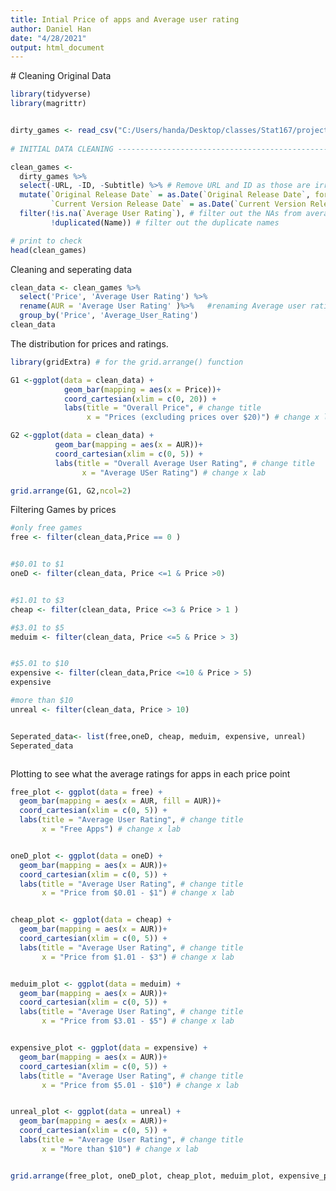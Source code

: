 ---
title: Intial Price of apps and Average user rating
author: Daniel Han
date: "4/28/2021"
output: html_document
---
  
  
  # Cleaning Original Data
```{r}


library(tidyverse)
library(magrittr)


dirty_games <- read_csv("C:/Users/handa/Desktop/classes/Stat167/project/Project file/appstore_games.csv")
  
# INITIAL DATA CLEANING ---------------------------------------------------

clean_games <-
  dirty_games %>%
  select(-URL, -ID, -Subtitle) %>% # Remove URL and ID as those are irrelevant
  mutate(`Original Release Date` = as.Date(`Original Release Date`, format = "%d/%m/%Y"), # originally the dates were chr so we're changing the cols 
         `Current Version Release Date` = as.Date(`Current Version Release Date`, format = "%d/%m/%Y")) %>%
  filter(!is.na(`Average User Rating`), # filter out the NAs from average user rating
         !duplicated(Name)) # filter out the duplicate names

# print to check
head(clean_games)


```



Cleaning and seperating data
```{r}
clean_data <- clean_games %>%
  select('Price', 'Average User Rating') %>%
  rename(AUR = 'Average User Rating' )%>%   #renaming Average user rating into something more simple
  group_by('Price', 'Average_User_Rating') 
clean_data

```



The distribution for prices and ratings.
```{r}
library(gridExtra) # for the grid.arrange() function

G1 <-ggplot(data = clean_data) +
            geom_bar(mapping = aes(x = Price))+
            coord_cartesian(xlim = c(0, 20)) +
            labs(title = "Overall Price", # change title 
                 x = "Prices (excluding prices over $20)") # change x lab

G2 <-ggplot(data = clean_data) +
          geom_bar(mapping = aes(x = AUR))+
          coord_cartesian(xlim = c(0, 5)) + 
          labs(title = "Overall Average User Rating", # change title 
                x = "Average USer Rating") # change x lab

grid.arrange(G1, G2,ncol=2)

```
Filtering Games by prices 

```{r}
#only free games
free <- filter(clean_data,Price == 0 )  


#$0.01 to $1
oneD <- filter(clean_data, Price <=1 & Price >0)  


#$1.01 to $3
cheap <- filter(clean_data, Price <=3 & Price > 1 )

#$3.01 to $5
meduim <- filter(clean_data, Price <=5 & Price > 3)  


#$5.01 to $10
expensive <- filter(clean_data,Price <=10 & Price > 5) 
expensive

#more than $10
unreal <- filter(clean_data, Price > 10)


Seperated_data<- list(free,oneD, cheap, meduim, expensive, unreal)
Seperated_data



```

Plotting to see what the average ratings for apps in each price point
```{r}
free_plot <- ggplot(data = free) +
  geom_bar(mapping = aes(x = AUR, fill = AUR))+
  coord_cartesian(xlim = c(0, 5)) +
  labs(title = "Average User Rating", # change title 
       x = "Free Apps") # change x lab


oneD_plot <- ggplot(data = oneD) +
  geom_bar(mapping = aes(x = AUR))+
  coord_cartesian(xlim = c(0, 5)) +
  labs(title = "Average User Rating", # change title 
       x = "Price from $0.01 - $1") # change x lab


cheap_plot <- ggplot(data = cheap) +
  geom_bar(mapping = aes(x = AUR))+
  coord_cartesian(xlim = c(0, 5)) +
  labs(title = "Average User Rating", # change title 
       x = "Price from $1.01 - $3") # change x lab


meduim_plot <- ggplot(data = meduim) +
  geom_bar(mapping = aes(x = AUR))+
  coord_cartesian(xlim = c(0, 5)) +
  labs(title = "Average User Rating", # change title 
       x = "Price from $3.01 - $5") # change x lab


expensive_plot <- ggplot(data = expensive) +
  geom_bar(mapping = aes(x = AUR))+
  coord_cartesian(xlim = c(0, 5)) +
  labs(title = "Average User Rating", # change title 
       x = "Price from $5.01 - $10") # change x lab


unreal_plot <- ggplot(data = unreal) +
  geom_bar(mapping = aes(x = AUR))+
  coord_cartesian(xlim = c(0, 5)) +
  labs(title = "Average User Rating", # change title 
       x = "More than $10") # change x lab


grid.arrange(free_plot, oneD_plot, cheap_plot, meduim_plot, expensive_plot, unreal_plot, ncol=3)
```

